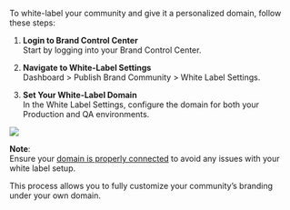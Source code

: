 To white-label your community and give it a personalized domain, follow these steps:

1.  **Login to Brand Control Center**  
    Start by logging into your Brand Control Center.
    
2.  **Navigate to White-Label Settings**  
    Dashboard > Publish Brand Community > White Label Settings.
    
3.  **Set Your White-Label Domain**  
    In the White Label Settings, configure the domain for both your Production and QA environments.  

![](https://lh7-rt.googleusercontent.com/docsz/AD_4nXcccU3umfnRpInZwnxz-90z8ptIEKhXi12bMc2DgZEi7C2KGDJaBxXtpU1-fKFLOs4YTF1-rPrUZL-TugDJQ1MXgda0vWD3azPr5ihlfVQyJAaDmSiz-zaZh1MRCo_MrM00Yf4chJGCPocPUk2KbXJvp8Gj?key=D5OVJwViAifShLEFFQX6tQ)

**Note**:  
Ensure your [domain is properly connected](https://resources.begenuin.com/brands/settings#steps-for-setting-up-whitelabel) to avoid any issues with your white label setup.

This process allows you to fully customize your community’s branding under your own domain.
